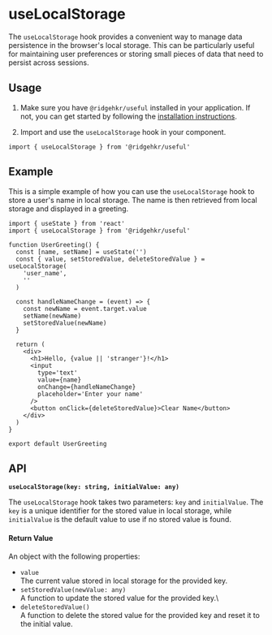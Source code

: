 
# useLocalStorage

The `useLocalStorage` hook provides a convenient way to manage data persistence in the browser's local storage. This can be particularly useful for maintaining user preferences or storing small pieces of data that need to persist across sessions.

## Usage

1. Make sure you have `@ridgehkr/useful` installed in your application. If not, you can get started by following the [installation instructions](/#getting-started).

2. Import and use the `useLocalStorage` hook in your component.

```tsx
import { useLocalStorage } from '@ridgehkr/useful'
```

## Example

This is a simple example of how you can use the `useLocalStorage` hook to store a user's name in local storage. The name is then retrieved from local storage and displayed in a greeting.

```tsx filename="UserGreeting.tsx"
import { useState } from 'react'
import { useLocalStorage } from '@ridgehkr/useful'

function UserGreeting() {
  const [name, setName] = useState('')
  const { value, setStoredValue, deleteStoredValue } = useLocalStorage(
    'user_name',
    ''
  )

  const handleNameChange = (event) => {
    const newName = event.target.value
    setName(newName)
    setStoredValue(newName)
  }

  return (
    <div>
      <h1>Hello, {value || 'stranger'}!</h1>
      <input
        type='text'
        value={name}
        onChange={handleNameChange}
        placeholder='Enter your name'
      />
      <button onClick={deleteStoredValue}>Clear Name</button>
    </div>
  )
}

export default UserGreeting
```

## API

**`useLocalStorage(key: string, initialValue: any)`**

The `useLocalStorage` hook takes two parameters: `key` and `initialValue`. The `key` is a unique identifier for the stored value in local storage, while `initialValue` is the default value to use if no stored value is found.

#### Return Value

An object with the following properties:

- `value`\
  The current value stored in local storage for the provided key.
- `setStoredValue(newValue: any)`\
  A function to update the stored value for the provided key.\
- `deleteStoredValue()`\
  A function to delete the stored value for the provided key and reset it to the initial value.
